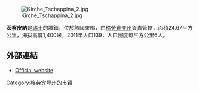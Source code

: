 [[Image:Kirche_Tschappina_2.jpg|right]]

'''茨察皮納'''是[[瑞士|瑞士]]的城鎮，位於該國東部，由[[格勞賓登州|格勞賓登州]]負責管轄，面積24.67平方公里，海拔高度1,400米，2011年人口139，人口密度每平方公里6人。

==外部連結==
* [https://web.archive.org/web/20060814232842/http://www.heinzenberg.ch/tschappina.html Official website] {{de icon}}

{{Switzerland-geo-stub}}
[[Category:格劳宾登州的市镇|Category:格劳宾登州的市镇]]
